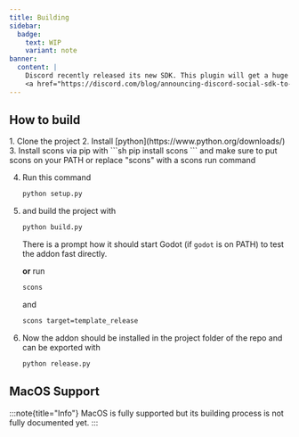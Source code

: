 ```yaml
---
title: Building
sidebar:
  badge:
    text: WIP
    variant: note
banner:
  content: |
    Discord recently released its new SDK. This plugin will get a huge overhaul and new docs as soon as possible.
    <a href="https://discord.com/blog/announcing-discord-social-sdk-to-power-game-comms" target="_blank">Discord's anouncement</a>
---
```


## How to build
<Steps>
1. Clone the project
2. Install [python](https://www.python.org/downloads/)
3. Install scons via pip with
    ```sh
    pip install scons
    ```
    and make sure to put scons on your PATH or replace "scons" with a scons run command<br/>

4. Run this command 
    ```sh title="Setting up project source..."
    python setup.py
    ``` 
5. and build the project with 
    ```sh title="Building plugin for current platform..."
    python build.py 
    ``` 
    There is a prompt how it should start Godot (if `godot` is on
    PATH) to test the addon fast directly.

    **or** run
    ```sh title="Building for DEBUG Godot project exports..."
    scons
    ```
    and
    ```sh title="Building for RELEASE Godot project exports..."
    scons target=template_release
    ```
6. Now the addon should be installed in the project folder of the repo and can be exported with
    ```sh title="Exporting zip and plugin demos..."
    python release.py
    ```
</Steps>

## MacOS Support

:::note{title="Info"}
MacOS is fully supported but its building process is not fully documented yet.
:::
